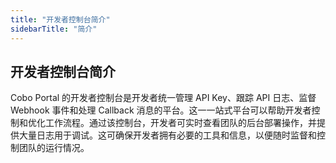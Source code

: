 ```yaml
---
title: "开发者控制台简介"
sidebarTitle: "简介"
---
```


## 开发者控制台简介

Cobo Portal 的开发者控制台是开发者统一管理 API Key、跟踪 API 日志、监督 Webhook 事件和处理 Callback 消息的平台。这一一站式平台可以帮助开发者控制和优化工作流程。通过该控制台，开发者可实时查看团队的后台部署操作，并提供大量日志用于调试。这可确保开发者拥有必要的工具和信息，以便随时监督和控制团队的运行情况。